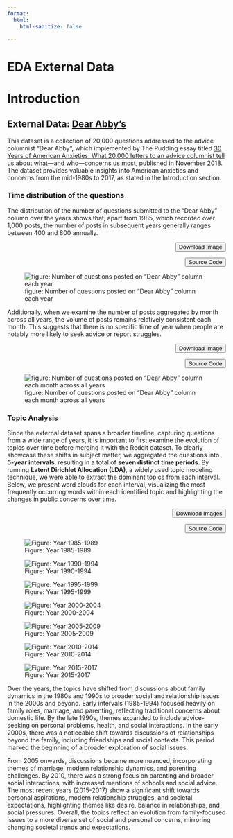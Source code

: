 ```yaml
---
format:
  html:
    html-sanitize: false

---
```


# EDA External Data

# Introduction


## External Data: [Dear Abby's](https://www.kaggle.com/datasets/thedevastator/american-anxieties-dear-abby-s-questions)

This dataset is a collection of 20,000 questions addressed to the advice columnist "Dear Abby", which implemented by The Pudding essay titled [30 Years of American Anxieties: What 20,000 letters to an advice columnist tell us about what—and who—concerns us most](https://pudding.cool/2018/11/dearabby/),  published in November 2018. The dataset provides valuable insights into American anxieties and concerns from the mid-1980s to 2017, as stated in the Introduction section. 

### Time distribution of the questions

The distribution of the number of questions submitted to the "Dear Abby" column over the years shows that, apart from 1985, which recorded over 1,000 posts, the number of posts in subsequent years generally ranges between 400 and 800 annually.

<div style="text-align: right;">
  <button onclick="downloadImage()" class="small-button">Download Image</button>
</div>

<script>
function downloadImage() {
  const link = document.createElement('a');
  link.href = 'images/eda/dear_abby_p1.png';
  link.download = 'dear_abby_plot.png';
  link.click();
}
</script>

<div style="text-align: right;">
  <button onclick="sourceCode()" class="small-button">Source Code</button>
</div>

<script>
function sourceCode() {
  const link = document.createElement('a');
  link.href = "https://github.com/gu-dsan6000/fall-2024-project-team-27/blob/main/code/dear_abby_eda.ipynb";
  link.target = "_blank";  // Opens the link in a new tab
  link.click();
}
</script>

![figure: Number of questions posted on "Dear Abby" column each year](images/eda/dear_abby_p1.png) 



Additionally, when we examine the number of posts aggregated by month across all years, the volume of posts remains relatively consistent each month. This suggests that there is no specific time of year when people are notably more likely to seek advice or report struggles.

<div style="text-align: right;">
  <button onclick="downloadImage()" class="small-button">Download Image</button>
</div>

<script>
function downloadImage() {
  const link = document.createElement('a');
  link.href = 'images/eda/dear_abby_p2.png';
  link.download = 'dear_abby_plot.png';
  link.click();
}
</script>

<div style="text-align: right;">
  <button onclick="sourceCode()" class="small-button">Source Code</button>
</div>

<script>
function sourceCode() {
  const link = document.createElement('a');
  link.href = "https://github.com/gu-dsan6000/fall-2024-project-team-27/blob/main/code/dear_abby_eda.ipynb";
  link.target = "_blank";  // Opens the link in a new tab
  link.click();
}
</script>
![figure: Number of questions posted on "Dear Abby" column each month across all years](images/eda/dear_abby_p2.png)

### Topic Analysis

Since the external dataset spans a broader timeline, capturing questions from a wide range of years, it is important to first examine the evolution of topics over time before merging it with the Reddit dataset. To clearly showcase these shifts in subject matter, we aggregated the questions into **5-year intervals**, resulting in a total of **seven distinct time periods**. By running **Latent Dirichlet Allocation (LDA)**, a widely used topic modeling technique, we were able to extract the dominant topics from each interval. Below, we present word clouds for each interval, visualizing the most frequently occurring words within each identified topic and highlighting the changes in public concerns over time. 

<div style="text-align: right;">
  <button onclick="downloadImages()" class="small-button">Download Images</button>
</div>

<script>
function downloadImages() {
  const images = [
    { href: 'images/eda/wordcloud1.png', filename: 'wordcloud1.png' },
    { href: 'images/eda/wordcloud2.png', filename: 'wordcloud2.png' },
    { href: 'images/eda/wordcloud3.png', filename: 'wordcloud3.png' }, 
    { href: 'images/eda/wordcloud4.png', filename: 'wordcloud4.png' },
    { href: 'images/eda/wordcloud5.png', filename: 'wordcloud5.png' },
    { href: 'images/eda/wordcloud6.png', filename: 'wordcloud6.png' },
    { href: 'images/eda/wordcloud7.png', filename: 'wordcloud7.png' }
  ];

  images.forEach(image => {
    const link = document.createElement('a');
    link.href = image.href;
    link.download = image.filename;
    document.body.appendChild(link);
    link.click();
    document.body.removeChild(link);
  });
}
</script>

<div style="text-align: right;">
  <button onclick="sourceCode()" class="small-button">Source Code</button>
</div>

<script>
function sourceCode() {
  const link = document.createElement('a');
  link.href = "https://github.com/gu-dsan6000/fall-2024-project-team-27/blob/main/code/dear_abby_eda.ipynb";
  link.target = "_blank";  // Opens the link in a new tab
  link.click();
}
</script>

:::: {layout="[ 33, 33, 33 ]"}

::: {#first-column}
![Figure: Year 1985-1989](images/eda/wordcloud1.png)
:::

::: {#second-column}
![Figure: Year 1990-1994](images/eda/wordcloud2.png)
:::

::: {#third-column}
![Figure: Year 1995-1999](images/eda/wordcloud3.png)
:::

:::: 

:::: {layout="[ 25, 25, 25, 25 ]"}

::: {#first-column}
![Figure: Year 2000-2004](images/eda/wordcloud4.png)
:::

::: {#second-column}
![Figure: Year 2005-2009](images/eda/wordcloud5.png)
:::

::: {#third-column}
![Figure: Year 2010-2014](images/eda/wordcloud6.png)
:::

::: {#fourth-column}
![Figure: Year 2015-2017](images/eda/wordcloud7.png)
:::

:::: 

Over the years, the topics have shifted from discussions about family dynamics in the 1980s and 1990s to broader social and relationship issues in the 2000s and beyond. Early intervals (1985-1994) focused heavily on family roles, marriage, and parenting, reflecting traditional concerns about domestic life. By the late 1990s, themes expanded to include advice-seeking on personal problems, health, and social interactions. In the early 2000s, there was a noticeable shift towards discussions of relationships beyond the family, including friendships and social contexts. This period marked the beginning of a broader exploration of social issues.

From 2005 onwards, discussions became more nuanced, incorporating themes of marriage, modern relationship dynamics, and parenting challenges. By 2010, there was a strong focus on parenting and broader social interactions, with increased mentions of schools and social advice. The most recent years (2015-2017) show a significant shift towards personal aspirations, modern relationship struggles, and societal expectations, highlighting themes like desire, balance in relationships, and social pressures. Overall, the topics reflect an evolution from family-focused issues to a more diverse set of social and personal concerns, mirroring changing societal trends and expectations. 

